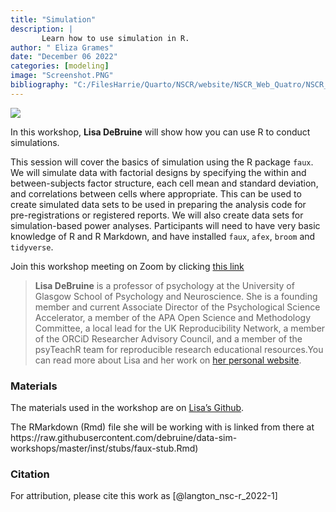```yaml
---
title: "Simulation"
description: |
       Learn how to use simulation in R.
author: " Eliza Grames"
date: "December 06 2022"
categories: [modeling]
image: "Screenshot.PNG"
bibliography: "C:/FilesHarrie/Quarto/NSCR/website/NSCR_Web_Quatro/NSCR_Blog_Quarto/references/references.bib"
---
```


![](Screenshot.png)


In this workshop, **Lisa DeBruine** will show how you can use R to conduct simulations.

This session will cover the basics of simulation using the R package `faux`. We will simulate data with factorial designs by specifying the within and between-subjects factor structure, each cell mean and standard deviation, and correlations between cells where appropriate. This can be used to create simulated data sets to be used in preparing the analysis code for pre-registrations or registered reports. We will also create data sets for simulation-based power analyses. Participants will need to have very basic knowledge of R and R Markdown, and have installed `faux`, `afex`, `broom` and `tidyverse`.

Join this workshop meeting on Zoom by clicking [this link](https://us02web.zoom.us/j/87192854756?pwd=eTE5VnpWY2N4Rk1LVnRZdlBGdzdsdz09)

> **Lisa DeBruine** is a professor of psychology at the University of Glasgow School of Psychology and Neuroscience. She is a founding member and current Associate Director of the Psychological Science Accelerator, a member of the APA Open Science and Methodology Committee, a local lead for the UK Reproducibility Network, a member of the ORCiD Researcher Advisory Council, and a member of the psyTeachR team for reproducible research educational resources.You can read more about Lisa and her work on [her personal website](https://debruine.github.io/).

### Materials

The materials used in the workshop are on [Lisa's Github](https://debruine.github.io/data-sim-workshops/).

The RMarkdown (Rmd) file she will be working with is linked from there at https://raw.githubusercontent.com/debruine/data-sim-workshops/master/inst/stubs/faux-stub.Rmd)

### Citation

For attribution, please cite this work as [@langton_nsc-r_2022-1]
